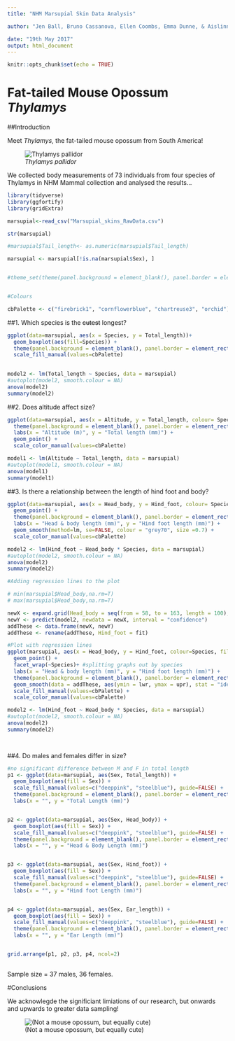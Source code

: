 ```yaml
---
title: "NHM Marsupial Skin Data Analysis"

author: "Jen Ball, Bruno Cassanova, Ellen Coombs, Emma Dunne, & Aislinn Pearson"

date: "19th May 2017"
output: html_document
---
```


```r
knitr::opts_chunk$set(echo = TRUE)
```

# Fat-tailed Mouse Opossum _Thylamys_

##Introduction

Meet _Thylamys_, the fat-tailed mouse opossum from South America!

![_Thylamys pallidor_](https://www.researchgate.net/profile/Thomas_Giarla/publication/232678215/figure/fig17/AS:268009122037799@1440909762466/Figure-1-Thylamys-pallidior-from-Bahia-Cracker-4256%27S-6420%27W-Chubut-Argentina.png)

We collected body measurements of 73 individuals from four species of Thylamys in NHM Mammal collection and analysed the results...



```r
library(tidyverse)
library(ggfortify)
library(gridExtra)

marsupial<-read_csv("Marsupial_skins_RawData.csv")

str(marsupial)

#marsupial$Tail_length<- as.numeric(marsupial$Tail_length)

marsupial <- marsupial[!is.na(marsupial$Sex), ]


#theme_set(theme(panel.background = element_blank(), panel.border = element_rect(colour = "grey40", fill = NA)))


#Colours

cbPalette <- c("firebrick1", "cornflowerblue", "chartreuse3", "orchid")

```


##1. Which species is the ~~cutest~~ longest?

```r
ggplot(data=marsupial, aes(x = Species, y = Total_length))+
  geom_boxplot(aes(fill=Species)) +
  theme(panel.background = element_blank(), panel.border = element_rect(colour = "grey40", fill = NA)) +
  scale_fill_manual(values=cbPalette)
 
```

```r
model2 <- lm(Total_length ~ Species, data = marsupial)
#autoplot(model2, smooth.colour = NA)
anova(model2)
summary(model2)
```



##2. Does altitude affect size?

```r
ggplot(data=marsupial, aes(x = Altitude, y = Total_length, colour= Species))+
  theme(panel.background = element_blank(), panel.border = element_rect(colour = "grey40", fill = NA)) +
  labs(x = "Altitude (m)", y = "Total length (mm)") +
  geom_point() +
  scale_color_manual(values=cbPalette)

model1 <- lm(Altitude ~ Total_length, data = marsupial)
#autoplot(model1, smooth.colour = NA)
anova(model1)
summary(model1)

```




##3. Is there a relationship between the length of hind foot and body?

```r
ggplot(data=marsupial, aes(x = Head_body, y = Hind_foot, colour= Species))+
  geom_point() +
  theme(panel.background = element_blank(), panel.border = element_rect(colour = "grey40", fill = NA)) +
  labs(x = "Head & body length (mm)", y = "Hind foot length (mm)") +
  geom_smooth(method=lm, se=FALSE, colour = "grey70", size =0.7) +
  scale_color_manual(values=cbPalette)
```

```r
model2 <- lm(Hind_foot ~ Head_body * Species, data = marsupial)
#autoplot(model2, smooth.colour = NA)
anova(model2)
summary(model2)
```

```r
#Adding regression lines to the plot

# min(marsupial$Head_body,na.rm=T)
# max(marsupial$Head_body,na.rm=T)

newX <- expand.grid(Head_body = seq(from = 58, to = 163, length = 100), Species = c("elegans","karimii","pallidior","venustus"))
newY <- predict(model2, newdata = newX, interval = "confidence")
addThese <- data.frame(newX, newY)
addThese <- rename(addThese, Hind_foot = fit)

#Plot with regression lines
ggplot(marsupial, aes(x = Head_body, y = Hind_foot, colour=Species, fill=Species)) + 
  geom_point() +
  facet_wrap(~Species)+ #splitting graphs out by species
  labs(x = "Head & body length (mm)", y = "Hind foot length (mm)") +
  theme(panel.background = element_blank(), panel.border = element_rect(colour = "grey40", fill = NA)) +
  geom_smooth(data = addThese, aes(ymin = lwr, ymax = upr), stat = "identity") +
  scale_fill_manual(values=cbPalette) +
  scale_color_manual(values=cbPalette)

model2 <- lm(Hind_foot ~ Head_body * Species, data = marsupial)
#autoplot(model2, smooth.colour = NA)
anova(model2)
summary(model2)

  
```



##4. Do males and females differ in size?

```r
#no significant difference between M and F in total length
p1 <- ggplot(data=marsupial, aes(Sex, Total_length)) + 
  geom_boxplot(aes(fill = Sex)) +
  scale_fill_manual(values=c("deeppink", "steelblue"), guide=FALSE) +
  theme(panel.background = element_blank(), panel.border = element_rect(colour = "grey40", fill = NA)) +
  labs(x = "", y = "Total Length (mm)")


p2 <- ggplot(data=marsupial, aes(Sex, Head_body)) + 
  geom_boxplot(aes(fill = Sex)) +
  scale_fill_manual(values=c("deeppink", "steelblue"), guide=FALSE) +
  theme(panel.background = element_blank(), panel.border = element_rect(colour = "grey40", fill = NA)) +
  labs(x = "", y = "Head & Body Length (mm)")


p3 <- ggplot(data=marsupial, aes(Sex, Hind_foot)) + 
  geom_boxplot(aes(fill = Sex)) +
  scale_fill_manual(values=c("deeppink", "steelblue"), guide=FALSE) +
  theme(panel.background = element_blank(), panel.border = element_rect(colour = "grey40", fill = NA)) +
  labs(x = "", y = "Hind foot Length (mm)")


p4 <- ggplot(data=marsupial, aes(Sex, Ear_length)) + 
  geom_boxplot(aes(fill = Sex)) +
  scale_fill_manual(values=c("deeppink", "steelblue"), guide=FALSE) +
  theme(panel.background = element_blank(), panel.border = element_rect(colour = "grey40", fill = NA)) +
  labs(x = "", y = "Ear Length (mm)")


grid.arrange(p1, p2, p3, p4, ncol=2)
  
```

Sample size = 37 males, 36 females.


#Conclusions

We acknowlegde the significiant limiations of our research, but onwards and upwards to greater data sampling!
 



![(Not a mouse opossum, but equally cute)](http://imgur.com/8hWEedG.gif)



